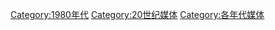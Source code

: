 [[Category:1980年代|Category:1980年代]]
[[Category:20世纪媒体|Category:20世纪媒体]]
[[Category:各年代媒体|Category:各年代媒体]]